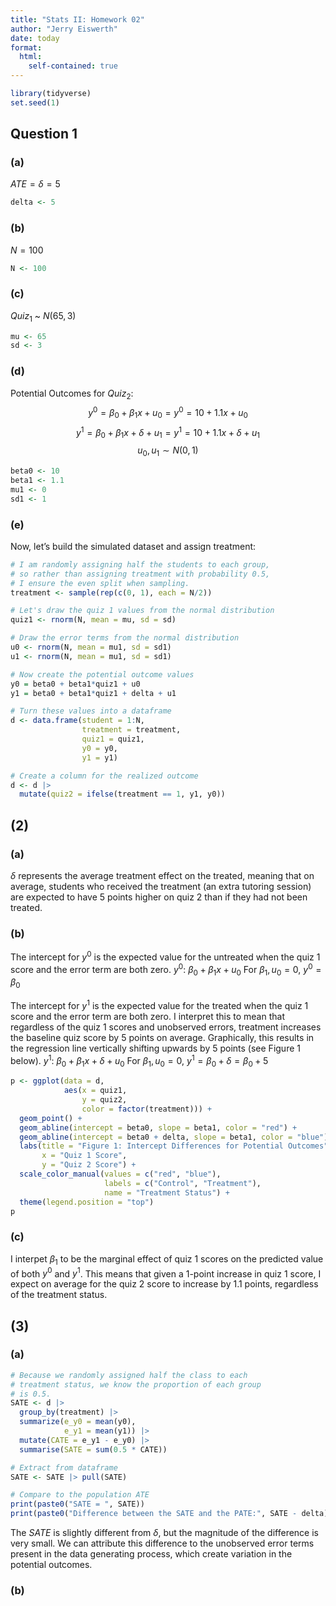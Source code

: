 ```yaml
---
title: "Stats II: Homework 02"
author: "Jerry Eiswerth"
date: today
format: 
  html:
    self-contained: true
---
```


```r
library(tidyverse)
set.seed(1)
```

## Question 1

### (a)

$ATE=\delta=5$  
```r
delta <- 5
```

### (b)

$N=100$
```r
N <- 100
```

### (c)

$Quiz_1$ ~ $N(65, 3)$
```r
mu <- 65
sd <- 3
```


### (d)

Potential Outcomes for $Quiz_2$:
$$y^0=\beta_0+\beta_1x+u_0=y^0=10+1.1x+u_0$$
$$y^1=\beta_0+\beta_1x+\delta+u_1=y^1=10+1.1x+\delta+u_1$$
$$u_0, u_1 \sim N(0,1)$$
```r
beta0 <- 10
beta1 <- 1.1
mu1 <- 0
sd1 <- 1
```

### (e)

Now, let's build the simulated dataset and assign treatment:
```r
# I am randomly assigning half the students to each group,
# so rather than assigning treatment with probability 0.5, 
# I ensure the even split when sampling.
treatment <- sample(rep(c(0, 1), each = N/2))

# Let's draw the quiz 1 values from the normal distribution
quiz1 <- rnorm(N, mean = mu, sd = sd)

# Draw the error terms from the normal distribution
u0 <- rnorm(N, mean = mu1, sd = sd1)
u1 <- rnorm(N, mean = mu1, sd = sd1)

# Now create the potential outcome values
y0 = beta0 + beta1*quiz1 + u0
y1 = beta0 + beta1*quiz1 + delta + u1

# Turn these values into a dataframe
d <- data.frame(student = 1:N,
                treatment = treatment,
                quiz1 = quiz1,
                y0 = y0,
                y1 = y1)

# Create a column for the realized outcome
d <- d |> 
  mutate(quiz2 = ifelse(treatment == 1, y1, y0))
```


## (2)

### (a)
$\delta$ represents the average treatment effect on the treated, meaning that on average, students who received the treatment (an extra tutoring session) are expected to have 5 points higher on quiz 2 than if they had not been treated.

### (b)
The intercept for $y^0$ is the expected value for the untreated when the quiz 1 score and the error term are both zero.
$y^0$: $\beta_0 + \beta_1x + u_0$
For $\beta_1, u_0 = 0$, $y^0=\beta_0$

The intercept for $y^1$ is the expected value for the treated when the quiz 1 score and the error term are both zero. I interpret this to mean that regardless of the quiz 1 scores and unobserved errors, treatment increases the baseline quiz score by 5 points on average. Graphically, this results in the regression line vertically shifting upwards by 5 points (see Figure 1 below).
$y^1$: $\beta_0 + \beta_1x + \delta + u_0$
For $\beta_1, u_0 = 0$, $y^1=\beta_0 + \delta = \beta_0 + 5$

```r
p <- ggplot(data = d, 
            aes(x = quiz1,
                y = quiz2,
                color = factor(treatment))) +
  geom_point() + 
  geom_abline(intercept = beta0, slope = beta1, color = "red") +
  geom_abline(intercept = beta0 + delta, slope = beta1, color = "blue") +
  labs(title = "Figure 1: Intercept Differences for Potential Outcomes",
       x = "Quiz 1 Score",
       y = "Quiz 2 Score") +
  scale_color_manual(values = c("red", "blue"),
                     labels = c("Control", "Treatment"),
                     name = "Treatment Status") +
  theme(legend.position = "top")
p
```

### (c)
I interpet $\beta_1$ to be the marginal effect of quiz 1 scores on the predicted value of both $y^0$ and $y^1$. This means that given a 1-point increase in quiz 1 score, I expect on average for the quiz 2 score to increase by 1.1 points, regardless of the treatment status.

## (3)

### (a)
```r
# Because we randomly assigned half the class to each
# treatment status, we know the proportion of each group
# is 0.5.
SATE <- d |> 
  group_by(treatment) |> 
  summarize(e_y0 = mean(y0),
            e_y1 = mean(y1)) |> 
  mutate(CATE = e_y1 - e_y0) |> 
  summarise(SATE = sum(0.5 * CATE))

# Extract from dataframe
SATE <- SATE |> pull(SATE)

# Compare to the population ATE
print(paste0("SATE = ", SATE))
print(paste0("Difference between the SATE and the PATE:", SATE - delta))
```

The $SATE$ is slightly different from $\delta$, but the magnitude of the difference is very small. We can attribute this difference to the unobserved error terms present in the data generating process, which create variation in the potential outcomes.

### (b)